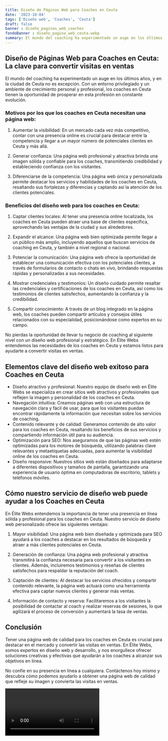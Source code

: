 ```yaml
---
title: Diseño de Páginas Web para Coaches en Ceuta
date: '2023-10-04'
tags: ['Diseño web', 'Coaches', 'Ceuta']
draft: false
banner : diseño_paginas_web_coaches
fondoBanner : diseño_pagina_web_ceuta.webp
summary: El mundo del coaching ha experimentado un auge en los últimos años, y en la ciudad de Ceuta no es excepción. Con un entorno privilegiado y un ambiente de crecimiento personal y profesional, los coaches en Ceuta tienen la oportunidad de prosperar en esta profesión en constante evolución.
---
```


## Diseño de Páginas Web para Coaches en Ceuta: La clave para convertir visitas en ventas

El mundo del coaching ha experimentado un auge en los últimos años, y en la ciudad de Ceuta no es excepción. Con un entorno privilegiado y un ambiente de crecimiento personal y profesional, los coaches en Ceuta tienen la oportunidad de prosperar en esta profesión en constante evolución.

### Motivos por los que los coaches en Ceuta necesitan una página web:

1. Aumentar la visibilidad: En un mercado cada vez más competitivo, contar con una presencia online es crucial para destacar entre la competencia y llegar a un mayor número de potenciales clientes en Ceuta y más allá.

2. Generar confianza: Una página web profesional y atractiva brinda una imagen sólida y confiable para los coaches, transmitiendo credibilidad y estableciendo confianza con los visitantes. 

3. Diferenciarse de la competencia: Una página web única y personalizada permite destacar los servicios y habilidades de los coaches en Ceuta, resaltando sus fortalezas y diferencias y captando así la atención de los clientes potenciales.

### Beneficios del diseño web para los coaches en Ceuta:

1. Captar clientes locales: Al tener una presencia online localizada, los coaches en Ceuta pueden atraer una base de clientes específica, aprovechando las ventajas de la ciudad y sus alrededores.

2. Expandir el alcance: Una página web bien optimizada permite llegar a un público más amplio, incluyendo aquellos que buscan servicios de coaching en Ceuta, y también a nivel regional o nacional.

3. Potenciar la comunicación: Una página web ofrece la oportunidad de establecer una comunicación efectiva con los potenciales clientes, a través de formularios de contacto o chats en vivo, brindando respuestas rápidas y personalizadas a sus necesidades.

4. Mostrar credenciales y testimonios: Un diseño cuidado permite resaltar las credenciales y certificaciones de los coaches en Ceuta, así como los testimonios de clientes satisfechos, aumentando la confianza y la credibilidad.

5. Compartir conocimiento: A través de un blog integrado en la página web, los coaches pueden compartir artículos y consejos útiles relacionados con su especialidad, posicionándose como expertos en su campo.

No pierdas la oportunidad de llevar tu negocio de coaching al siguiente nivel con un diseño web profesional y estratégico. En Élite Webs entendemos las necesidades de los coaches en Ceuta y estamos listos para ayudarte a convertir visitas en ventas.

<GifSeo />

<Cta />

## Elementos clave del diseño web exitoso para Coaches en Ceuta

- Diseño atractivo y profesional: Nuestro equipo de diseño web en Élite Webs se especializa en crear sitios web atractivos y profesionales que reflejen la imagen y personalidad de los coaches en Ceuta. 
- Navegación intuitiva: Creamos páginas web con una estructura de navegación clara y fácil de usar, para que los visitantes puedan encontrar rápidamente la información que necesitan sobre los servicios de coaching. 
- Contenido relevante y de calidad: Generamos contenido de alto valor para los coaches en Ceuta, resaltando los beneficios de sus servicios y compartiendo información útil para su audiencia. 
- Optimización para SEO: Nos aseguramos de que las páginas web estén optimizadas para los motores de búsqueda, utilizando palabras clave relevantes y metaetiquetas adecuadas, para aumentar la visibilidad online de los coaches en Ceuta. 
- Diseño responsive: Nuestros sitios web están diseñados para adaptarse a diferentes dispositivos y tamaños de pantalla, garantizando una experiencia de usuario óptima en computadoras de escritorio, tablets y teléfonos móviles. 

## Cómo nuestro servicio de diseño web puede ayudar a los Coaches en Ceuta

En Élite Webs entendemos la importancia de tener una presencia en línea sólida y profesional para los coaches en Ceuta. Nuestro servicio de diseño web personalizado ofrece las siguientes ventajas:

1. Mayor visibilidad: Una página web bien diseñada y optimizada para SEO ayudará a los coaches a destacar en los resultados de búsqueda y atraer a más clientes potenciales en Ceuta.

2. Generación de confianza: Una página web profesional y atractiva transmitirá la confianza necesaria para convertir a los visitantes en clientes. Además, incluiremos testimonios y reseñas de clientes satisfechos para respaldar la reputación del coach.

3. Captación de clientes: Al destacar los servicios ofrecidos y compartir contenido relevante, la página web actuará como una herramienta efectiva para captar nuevos clientes y generar más ventas.

4. Información de contacto y reserva: Facilitaremos a los visitantes la posibilidad de contactar al coach y realizar reservas de sesiones, lo que agilizará el proceso de conversión y aumentará la tasa de ventas.

## Conclusión

Tener una página web de calidad para los coaches en Ceuta es crucial para destacar en el mercado y convertir las visitas en ventas. En Élite Webs, somos expertos en diseño web y desarrollo, y nos enorgullece ofrecer soluciones creativas y efectivas que ayudarán a los coaches a alcanzar sus objetivos en línea.

No confíe en su presencia en línea a cualquiera. Contáctenos hoy mismo y descubra cómo podemos ayudarlo a obtener una página web de calidad que refleje su imagen y convierta las visitas en ventas.

<Video />

<CtaBot job='Coaches' city='Ceuta'/>

<Gmaps query='Ceuta+españa+maps' />